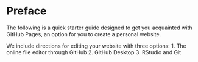 # Preface {.unnumbered}

The following is a quick starter guide designed to get you acquainted with GitHub Pages, an option for you to create a personal website.

We include directions for editing your website with three options:
1. The online file editor through GitHub
2. GitHub Desktop
3. RStudio and Git

